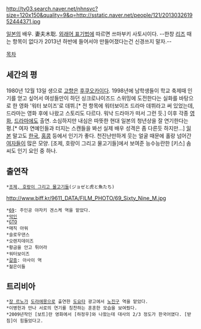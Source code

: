 http://tv03.search.naver.net/nhnsvc?size=120x150&quality=9&q=http://sstatic.naver.net/people/121/201303261952444371.jpg

[[일본]]의 배우. 妻夫木聡. [[외래어 표기법]]에 따르면 쓰마부키 사토시이다. 
--한창 [[리즈]] 때는 항목이 없다가 2013년 하반에 들어서야 만들어졌다는건 신경쓰지 말자.--

[[목차]]
== 세간의 평 ==
1980년 12월 13일 생으로 [[고향]]은 [[후쿠오카]]이다. 1998년에 남학생들이 학교 축제때 인기를 얻고 싶어서 여성들만이 하던 싱크로나이즈드 스위밍에 도전한다는 실화를 바탕으로 한 영화 '워터 보이즈'로 데뷔.[* 전 항목에 워터보이즈 드라마 데뷔라고 써 있었는데, 드라마는 영화 후에 나왔고 스토리도 다르다. 워낙 드라마가 떠서 그런 듯.] 이후 각종 [[영화]], [[드라마]]에도 출연. 소심하지만 내심은 따뜻한 현대 일본의 청년상을 잘 연기한다는 평.[* 여자 연예인들과 터지는 스캔들을 봐선 실제 배우 성격은 좀 다른듯 하지만...] [[일본]] 말고도 [[한국]], [[홍콩]] 등에서 인기가 좋다. 천진난만하게 웃는 얼굴 때문에 홀랑 넘어간 [[여자]]들이 많은 모양. [조제, 호랑이 그리고 물고기들]에서 보여준 능수능란한 [키스] 솜씨도 인기 요인 중 하나.

== 출연작 ==
 *[[조제, 호랑이 그리고 물고기들]](ジョゼと虎と魚たち)
http://www.biff.kr/9611_DATA/FILM_PHOTO/69_Sixty_Nine_M.jpg
 *[[69]]: 주인공 야자키 겐스케 역을 맡았다.
 *[[악인]]
 *[[GTO]]
 *매직 아워
 *슬로우댄스
 *오렌지데이즈
 *황금을 안고 튀어라
 *워터보이즈
 *[[갈증]]: 아사이 역
 *젊은이들
== 트리비아 ==
 *[[장 르노]]가 [[도라에몽]]으로 출연한 [[도요타]] 광고에서 [[노진구]] 역을 맡았다.
 *이병헌과 만나 서로의 연기를 칭찬하는 훈훈한 모습을 보여줬다.
 *2009년작인 [보트]란 영화에서 [하정우]와 나왔는데 대사의 2/3 정도가 한국어였다. [받침]이 힘들었다고.

